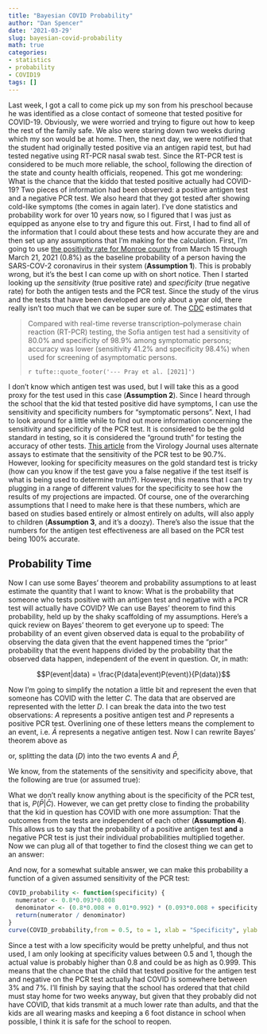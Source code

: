 ```yaml
---
title: "Bayesian COVID Probability"
author: "Dan Spencer"
date: '2021-03-29'
slug: bayesian-covid-probability
math: true
categories:
- statistics
- probability
- COVID19
tags: []
---
```


Last week, I got a call to come pick up my son from his preschool because he was identified as a close contact of someone that tested positive for COVID-19. Obviously, we were worried and trying to figure out how to keep the rest of the family safe. We also were staring down two weeks during which my son would be at home. Then, the next day, we were notified that the student had originally tested positive via an antigen rapid test, but had tested negative using RT-PCR nasal swab test. Since the RT-PCR test is considered to be much more reliable, the school, following the direction of the state and county health officials, reopened. This got me wondering: What is the chance that the kiddo that tested positive actually had COVID-19? Two pieces of information had been observed: a positive antigen test and a negative PCR test. We also heard that they got tested after showing cold-like symptoms (the comes in again later). I've done statistics and probability work for over 10 years now, so I figured that I was just as equipped as anyone else to try and figure this out. First, I had to find all of the information that I could about these tests and how accurate they are and then set up any assumptions that I'm making for the calculation. First, I'm going to use [the positivity rate for Monroe county](https://www.coronavirus.in.gov/2393.htm) from March 15 through March 21, 2021 (0.8%) as the baseline probability of a person having the SARS-COV-2 coronavirus in their system (**Assumption 1**). This is probably wrong, but it's the best I can come up with on short notice. Then I started looking up the *sensitivity* (true positive rate) and *specificity* (true negative rate) for both the antigen tests and the PCR test. Since the study of the virus and the tests that have been developed are only about a year old, there really isn't too much that we can be super sure of. The [CDC](https://www.cdc.gov/mmwr/volumes/69/wr/mm695152a3.htm) estimates that 

> Compared with real-time reverse transcription–polymerase chain reaction (RT-PCR) testing, 
> the Sofia antigen test had a sensitivity of 80.0% and specificity of 98.9% among 
> symptomatic persons; accuracy was lower (sensitivity 41.2% and specificity 98.4%) 
> when used for screening of asymptomatic persons.
>
> `r tufte::quote_footer('--- Pray et al. [2021]')`

I don't know which antigen test was used, but I will take this as a good proxy for the test used in this case (**Assumption 2**). Since I heard through the school that the kid that tested positive did have symptoms, I can use the sensitivity and specificity numbers for "symptomatic persons". Next, I had to look around for a little while to find out more information concerning the sensitivity and specificity of the PCR test. It is considered to be the gold standard in testing, so it is considered the "ground truth" for testing the accuracy of other tests. [This article](https://virologyj.biomedcentral.com/articles/10.1186/s12985-021-01489-0) from the Virology Journal uses alternate assays to estimate that the sensitivity of the PCR test to be 90.7%. However, looking for specificity measures on the gold standard test is tricky (how can you know if the test gave you a false negative if the test itself is what is being used to determine truth?). However, this means that I can try plugging in a range of different values for the specificity to see how the results of my projections are impacted. Of course, one of the overarching assumptions that I need to make here is that these numbers, which are based on studies based entirely or almost entirely on adults, will also apply to children (**Assumption 3**, and it's a doozy). There's also the issue that the numbers for the antigen test effectiveness are all based on the PCR test being 100% accurate.

## Probability Time

Now I can use some Bayes' theorem and probability assumptions to at least estimate the quantity that I want to know: What is the probability that someone who tests positive with an antigen test and negative with a PCR test will actually have COVID? We can use Bayes' theorem to find this probability, held up by the shaky scaffolding of my assumptions. Here's a quick review on Bayes' theorem to get everyone up to speed: The probability of an event given observed data is equal to the probability of observing the data given that the event happened times the "prior" probability that the event happens divided by the probability that the observed data happen, independent of the event in question. Or, in math:

$$P(event|data) = \frac{P(data|event)P(event)}{P(data)}$$

Now I'm going to simplify the notation a little bit and represent the even that someone has COVID with the letter $C$. The data that are observed are represented with the letter $D$. I can break the data into the two test observations: $A$ represents a positive antigen test and $P$ represents a positive PCR test. Overlining one of these letters means the complement to an event, i.e. $\bar{A}$ represents a negative antigen test. Now I can rewrite Bayes' theorem above as 

\begin{align}
  P(C|D) & = \frac{P(D|C)P(C)}{P(D)},
\end{align}

or, splitting the data ($D$) into the two events $A$ and $\bar{P}$,

\begin{align}
  P(C|A,\bar{P}) & = \frac{P(A \cap \bar{P} | C)P(C)}{P(A \cap \bar{P})}.
\end{align}

We know, from the statements of the sensitivity and specificity above, that the following are true (or assumed true):

\begin{align}
  P(A|C) & = 0.8, & P(A|\bar{C}) & = 0.011, \\
  P(\bar{P}|C) & = 1 - 0.907 = 0.093, & P(C) & = 0.8. \\
\end{align}

What we don't really know anything about is the specificity of the PCR test, that is, $P(\bar{P}|\bar{C})$. However, we can get pretty close to finding the probability that the kid in question has COVID with one more assumption: That the outcomes from the tests are independent of each other (**Assumption 4**). This allows us to say that the probability of a positive antigen test **and** a negative PCR test is just their individual probabilities multiplied together. Now we can plug all of that together to find the closest thing we can get to an answer:

\begin{align}
	P(C|A,\bar{P}) & = \frac{P(A \cap \bar{P} | C)P(C)}{P(A \cap \bar{P})} \\
	& = \frac{P(A|C) P(\bar{P}|C)P(C)}{P(A)P(\bar{P})} \\
	& = \frac{0.8 \times 0.093 \times 0.008}{(P(A \cap C) + P(A \cap \bar{C})) \times (P(\bar{P} \cap C) + P(\bar{P} \cap \bar{C}))} \\
	& = \frac{0.8 \times 0.093 \times 0.008}{(P(A | C) P(C) + P(A | \bar{C}) P(\bar{C})) \times (P(\bar{P}|C) P(C) + P(\bar{P}|\bar{C}) P(\bar{C}))} \\
	& = \frac{0.8 \times 0.093 \times 0.008}{(0.8\times 0.008 + 0.01 \times 0.992) \times (0.093 \times 0.008 + P(\bar{P}|\bar{C}) \times 0.992)} 
\end{align}

And now, for a somewhat suitable answer, we can make this probability a function of a given assumed sensitivity of the PCR test:

```r
COVID_probability <- function(specificity) {
  numerator <- 0.8*0.093*0.008
  denominator <- (0.8*0.008 + 0.01*0.992) * (0.093*0.008 + specificity * 0.992)
  return(numerator / denominator)
}
curve(COVID_probability,from = 0.5, to = 1, xlab = "Specificity", ylab = "COVID Probability")
```

Since a test with a low specificity would be pretty unhelpful, and thus not used, I am only looking at specificity values between 0.5 and 1, though the actual value is probably higher than 0.8 and could be as high as 0.999. This means that the chance that the child that tested positive for the antigen test and negative on the PCR test actually had COVID is somewhere between 3% and 7%. I'll finish by saying that the school has ordered that that child must stay home for two weeks anyway, but given that they probably did not have COVID, that kids transmit at a much lower rate than adults, and that the kids are all wearing masks and keeping a 6 foot distance in school when possible, I think it is safe for the school to reopen.